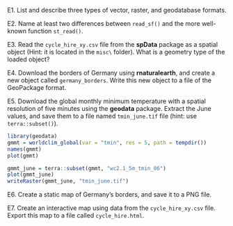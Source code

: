 
E1. List and describe three types of vector, raster, and geodatabase formats.

E2. Name at least two differences between `read_sf()` and the more well-known function `st_read()`.

E3. Read the `cycle_hire_xy.csv` file from the **spData** package as a spatial object (Hint: it is located in the `misc\` folder).
What is a geometry type of the loaded object? 

E4. Download the borders of Germany using **rnaturalearth**, and create a new object called `germany_borders`.
Write this new object to a file of the GeoPackage format.

E5. Download the global monthly minimum temperature with a spatial resolution of five minutes using the **geodata** package.
Extract the June values, and save them to a file named `tmin_june.tif` file (hint: use `terra::subset()`).

```r
library(geodata)
gmmt = worldclim_global(var = "tmin", res = 5, path = tempdir())
names(gmmt)
plot(gmmt)

gmmt_june = terra::subset(gmmt, "wc2.1_5m_tmin_06")
plot(gmmt_june)
writeRaster(gmmt_june, "tmin_june.tif")
```

E6. Create a static map of Germany's borders, and save it to a PNG file.

E7. Create an interactive map using data from the `cycle_hire_xy.csv` file. 
Export this map to a file called `cycle_hire.html`.
